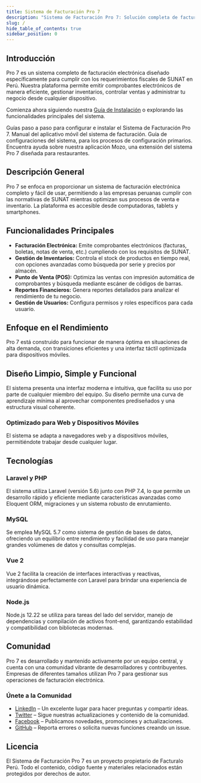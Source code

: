 ```yaml
---
title: Sistema de Facturación Pro 7
description: "Sistema de Facturación Pro 7: Solución completa de facturación electrónica para empresas peruanas que cumple con los requisitos de SUNAT."
slug: /
hide_table_of_contents: true
sidebar_position: 0
---
```


## Introducción

Pro 7 es un sistema completo de facturación electrónica diseñado específicamente para cumplir con los requerimientos fiscales de SUNAT en Perú. Nuestra plataforma permite emitir comprobantes electrónicos de manera eficiente, gestionar inventarios, controlar ventas y administrar tu negocio desde cualquier dispositivo.

Comienza ahora siguiendo nuestra [Guía de Instalación](#) o explorando las funcionalidades principales del sistema.

<CardGroup cols={2}>
  <Card 
    title="Guía de Instalación" 
    href="/pro-7/instalaciones" 
    icon="/images/hero-dark.svg">
    Guías paso a paso para configurar e instalar el Sistema de Facturación Pro 7.
  </Card>
  <Card 
    title="Aplicación para Facturación" 
    href="/pro-7/app-para-facturacion" 
    icon="/images/hero-light.svg">
    Manual del aplicativo móvil del sistema de facturación.
  </Card>
  <Card 
    title="Manuales Adicionales" 
    href="/Pro7/manuales-adicionales" 
    icon="/images/hero-dark.svg">
    Guía de configuraciones del sistema, para los procesos de configuración primarios.
  </Card>
  <Card 
    title="Mozo APP" 
    href="/pro-7/mozo" 
    icon="/images/hero-light.svg">
    Encuentra ayuda sobre nuestra aplicación Mozo, una extensión del sistema Pro 7 diseñada para restaurantes.
  </Card>
</CardGroup>

## Descripción General

Pro 7 se enfoca en proporcionar un sistema de facturación electrónica completo y fácil de usar, permitiendo a las empresas peruanas cumplir con las normativas de SUNAT mientras optimizan sus procesos de venta e inventario. La plataforma es accesible desde computadoras, tablets y smartphones.

## Funcionalidades Principales

- **Facturación Electrónica:** Emite comprobantes electrónicos (facturas, boletas, notas de venta, etc.) cumpliendo con los requisitos de SUNAT.
- **Gestión de Inventarios:** Controla el stock de productos en tiempo real, con opciones avanzadas como búsqueda por serie y precios por almacén.
- **Punto de Venta (POS):** Optimiza las ventas con impresión automática de comprobantes y búsqueda mediante escáner de códigos de barras.
- **Reportes Financieros:** Genera reportes detallados para analizar el rendimiento de tu negocio.
- **Gestión de Usuarios:** Configura permisos y roles específicos para cada usuario.

## Enfoque en el Rendimiento

Pro 7 está construido para funcionar de manera óptima en situaciones de alta demanda, con transiciones eficientes y una interfaz táctil optimizada para dispositivos móviles.

## Diseño Limpio, Simple y Funcional

El sistema presenta una interfaz moderna e intuitiva, que facilita su uso por parte de cualquier miembro del equipo. Su diseño permite una curva de aprendizaje mínima al aprovechar componentes prediseñados y una estructura visual coherente.

### Optimizado para Web y Dispositivos Móviles

El sistema se adapta a navegadores web y a dispositivos móviles, permitiéndote trabajar desde cualquier lugar.

## Tecnologías

### Laravel y PHP

El sistema utiliza Laravel (versión 5.6) junto con PHP 7.4, lo que permite un desarrollo rápido y eficiente mediante características avanzadas como Eloquent ORM, migraciones y un sistema robusto de enrutamiento.

### MySQL

Se emplea MySQL 5.7 como sistema de gestión de bases de datos, ofreciendo un equilibrio entre rendimiento y facilidad de uso para manejar grandes volúmenes de datos y consultas complejas.

### Vue 2

Vue 2 facilita la creación de interfaces interactivas y reactivas, integrándose perfectamente con Laravel para brindar una experiencia de usuario dinámica.

### Node.js

Node.js 12.22 se utiliza para tareas del lado del servidor, manejo de dependencias y compilación de activos front-end, garantizando estabilidad y compatibilidad con bibliotecas modernas.

## Comunidad

Pro 7 es desarrollado y mantenido activamente por un equipo central, y cuenta con una comunidad vibrante de desarrolladores y contribuyentes. Empresas de diferentes tamaños utilizan Pro 7 para gestionar sus operaciones de facturación electrónica.

### Únete a la Comunidad

- [LinkedIn](https://www.linkedin.com/company/buho-la) – Un excelente lugar para hacer preguntas y compartir ideas.
- [Twitter](https://x.com/Digitalbuhoperu) – Sigue nuestras actualizaciones y contenido de la comunidad.
- [Facebook](https://www.facebook.com/buho.la/) – Publicamos novedades, promociones y actualizaciones.
- [GitHub](https://github.com/fastura/documentacion) – Reporta errores o solicita nuevas funciones creando un issue.

## Licencia

El Sistema de Facturación Pro 7 es un proyecto propietario de Facturalo Perú. Todo el contenido, código fuente y materiales relacionados están protegidos por derechos de autor.
